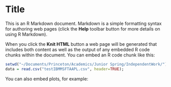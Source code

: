 Title
========================================================

This is an R Markdown document. Markdown is a simple formatting syntax for authoring web pages (click the **Help** toolbar button for more details on using R Markdown).

When you click the **Knit HTML** button a web page will be generated that includes both content as well as the output of any embedded R code chunks within the document. You can embed an R code chunk like this:

```r
setwd("~/Documents/Princeton/Academics/Junior Spring/IndependentWork/");
data = read.csv("testIBMMSFTAAPL.csv", header=TRUE);
```

You can also embed plots, for example:

```r

```

